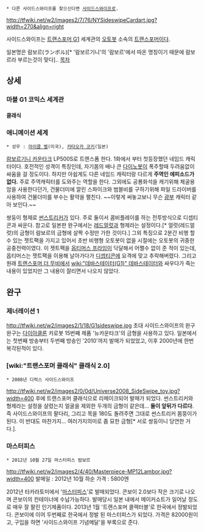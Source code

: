  * 다른 사이드스와이프를 찾으신다면 [[사이드스와이프]]로.

http://tfwiki.net/w2/images2/7/76/NYSideswipeCardart.jpg?width=270&align=right

사이드스와이프는 [[트랜스포머 G1]] 세계관의 [[오토봇]] 소속의 [[트랜스포머]]이다.

일본명은 람보르(ランボル)[* '람보르기니'의 '람보르'에서 따온 명칭이기 때문에 람보르라 부르는것이 맞다]..
[[목차]]

== 상세 ==
=== 마블 G1 코믹스 세계관 ===
==== 클래식 ====
=== 애니메이션 세계 ===
 * 성우 : [[마이클 벨]](미국), [[카타오카 코키]](일본)

[[람보르기니 카운타크]] LP500S로 트랜스폼 한다. 1화에서 부터 첫등장했던 네임드 캐릭터이다. 호전적인 성격이 특징인데, 자기몸의 배나 큰 [[다이노봇]]이 폭주할때 두려움없이 싸움을 걸 정도이다. 하지만 아쉽게도 다른 네임드 캐릭터랑 다르게 '''주역인 에피소드가 없다.''' 주로 주역캐릭터를 도와주는 역할을 한다. 그외에도 공룡화석을 캐기위해 체굴용 암을 사용한다던가, 건물더미에 깔린 스파이크와 범블비를 구하기위해 파일 드라이버를 사용하여 건물더미를 부수는 활약을 펼친다. ~~이렇게 써놓고보니 무슨 [[광부]] 캐릭터 같아 보인다.~~

쌍둥이 형제로 [[썬스트리커]]가 있다. 주로 둘이서 콤비플레이를 하는 전투방식으로 디셉티콘과 싸운다. 참고로 일본판 완구에서는 [[레드얼럿]]과 형제라는 설정이다.[* 얼럿(레드얼럿)의 금형이 람보르의 금형에 살짝 수정만 가한 것이다.]
그외 특징으로 2분간 비행 할 수 있는 젯트팩을 가지고 있어서 초반 비행형 오토봇이 없을 시절에는 오토봇의 귀중한 공중전력이였다. 이 젯트팩을 [[옵티머스 프라임]]이 닥달해서 어쩔수 없이 준 적이 있는데, 옵티머스는 젯트팩을 이용해 날아가다가 [[디셉티콘]]에 요격에 맞고 추락해버렸다. 
그리고 원래 [[트랜스포머 더 무비]]에서 [[wiki:"데바스테이터(G1)" 데바스테이터]]와 싸우다가 죽는 내용이 있었지만 그 내용이 잘리면서 나오지 않았다.

== 완구 ==
=== 제너레이션 1 ===
http://tfwiki.net/w2/images2/1/18/G1sideswipe.jpg
초대 사이드스와이프의 완구
완구는 [[다이아클론]] 카로봇 15번째 제품 '뉴카운타크'의 금형을 사용하고 있다. 일본에서는 첫번째 방송부터 두번째 방송인 '2010'까지 발매가 되었었고, 이후 2000년에 한번 복각된적이 있다. 

=== [wiki:"트랜스포머 클래식" 클래식 2.0] ===
 * 2008년 디럭스 사이드스와이프
http://tfwiki.net/w2/images2/0/0d/Universe2008_SideSwipe_toy.jpg?width=400
후에 트랜스포머 클래식으로 리메이크되어 발매가 되었다. 썬스트리커와 형제라는 설정을 살렸는지 얼굴을 제외한 두개의 금형이 같은데… '''둘이 앞뒤가 다르다'''. 즉 사이드스와이프의 팔다리, 그리고 목을 180도 돌려주면 그대로 썬스트리커 몸뚱이가 된다. 이 반대도 마찬가지… 여러가지의미로 좀 묘한 금형[* 서로 쌍둥이니 당연한 거다.].

=== 마스터피스 ===
 * 2012년 10월 27일 마스터피스 람보르
http://tfwiki.net/w2/images2/4/40/Masterpiece-MP12Lambor.jpg?width=400
발매일 : 2012년 10월 하순
가격 : 5800엔

2012년 타카라토미에서 '[[마스터피스]]'로 발매되었다. 콘보이 2.0보다 작은 크기로 나오며 콘보이의 컨테이너에 수납가능하다. 발매당시 일본 내에서 메이커쇼트가 일어날 정도로 매우 잘 팔린 인기제품이다.
2013년 1월 '트랜스포머 콜렉터블'로 한국에서 정발되었다. 콘보이에 이어 두번째로 한국에서 정발 된 마스터피스가 되었다. 가격은 82000원이고, 구입을 하면 '사이드스와이프 기념메달'을 부록으로 준다. 
